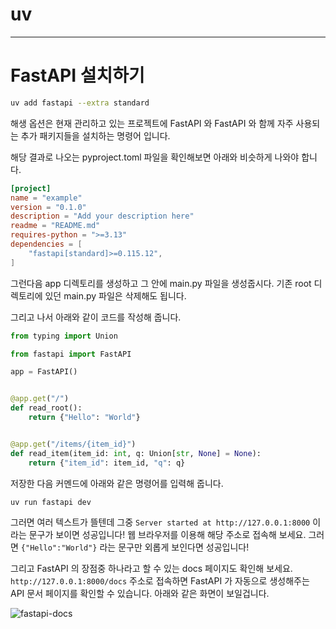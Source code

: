 # uv

***

# FastAPI 설치하기

```bash
uv add fastapi --extra standard
```

해생 옵션은 현재 관리하고 있는 프로젝트에 FastAPI 와 FastAPI 와 함께 자주 사용되는 추가 패키지들을 설치하는 명령어 입니다.

해당 결과로 나오는 pyproject.toml 파일을 확인해보면 아래와 비슷하게 나와야 합니다.

```toml:pyproject.toml
[project]
name = "example"
version = "0.1.0"
description = "Add your description here"
readme = "README.md"
requires-python = ">=3.13"
dependencies = [
    "fastapi[standard]>=0.115.12",
]
```

그런다음 app 디렉토리를 생성하고 그 안에 main.py 파일을 생성줍시다. 기존 root 디렉토리에 있던 main.py 파일은 삭제해도 됩니다.

그리고 나서 아래와 같이 코드를 작성해 줍니다.

```python:main.py
from typing import Union

from fastapi import FastAPI

app = FastAPI()


@app.get("/")
def read_root():
    return {"Hello": "World"}


@app.get("/items/{item_id}")
def read_item(item_id: int, q: Union[str, None] = None):
    return {"item_id": item_id, "q": q}
```

저장한 다음 커멘드에 아래와 같은 명령어를 입력해 줍니다.

```bash:서버-실행
uv run fastapi dev
```

그러면 여러 텍스트가 뜰텐데 그중 `Server started at http://127.0.0.1:8000` 이라는 문구가 보이면 성공입니다! 웹 브라우저를 이용해 해당 주소로 접속해 보세요. 그러면 `{"Hello":"World"}` 라는 문구만 외롭게 보인다면 성공입니다!

그리고 FastAPI 의 장점중 하나라고 할 수 있는 docs 페이지도 확인해 보세요. `http://127.0.0.1:8000/docs` 주소로 접속하면 FastAPI 가 자동으로 생성해주는 API 문서 페이지를 확인할 수 있습니다. 아래와 같은 화면이 보일겁니다.

![fastapi-docs](public/kr/fastapi/img/fastapi-docs.png)